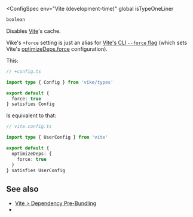 
<ConfigSpec
  env="Vite (development-time)"
  global
  isTypeOneLiner
>
```ts
boolean
```
</ConfigSpec>

Disables [Vite](https://vitejs.dev)'s cache.

Vike's `+force` setting is just an alias for [Vite's CLI `--force` flag](https://vite.dev/guide/cli.html#options) (which sets Vite's [optimizeDeps.force](https://vite.dev/config/dep-optimization-options.html#optimizedeps-force) configuration).

This:

```ts
// +config.ts

import type { Config } from 'vike/types'

export default {
  force: true
} satisfies Config
```

Is equivalent to that:

```ts
// vite.config.ts

import type { UserConfig } from 'vite'

export default {
  optimizeDeps: {
    force: true
  }
} satisfies UserConfig
```


## See also

- [Vite > Dependency Pre-Bundling](https://vite.dev/guide/dep-pre-bundling.html)
- <Link href="/settings" />
